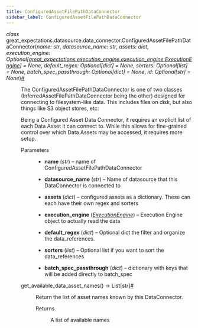 ```yaml
---
title: ConfiguredAssetFilePathDataConnector
sidebar_label: ConfiguredAssetFilePathDataConnector
---
```



<section class="sphinx-api-doc" id="configuredassetfilepathdataconnector">

<dl class="py class">
<dt class="sig sig-object py" id="great_expectations.datasource.data_connector.ConfiguredAssetFilePathDataConnector">
<em class="property"><span class="pre">class</span><span class="w"> </span></em><span class="sig-prename descclassname"><span class="pre">great_expectations.datasource.data_connector.</span></span><span class="sig-name descname"><span class="pre">ConfiguredAssetFilePathDataConnector</span></span><span class="sig-paren">(</span><em class="sig-param"><span class="n"><span class="pre">name</span></span><span class="p"><span class="pre">:</span></span><span class="w"> </span><span class="n"><span class="pre">str</span></span></em>, <em class="sig-param"><span class="n"><span class="pre">datasource_name</span></span><span class="p"><span class="pre">:</span></span><span class="w"> </span><span class="n"><span class="pre">str</span></span></em>, <em class="sig-param"><span class="n"><span class="pre">assets</span></span><span class="p"><span class="pre">:</span></span><span class="w"> </span><span class="n"><span class="pre">dict</span></span></em>, <em class="sig-param"><span class="n"><span class="pre">execution_engine</span></span><span class="p"><span class="pre">:</span></span><span class="w"> </span><span class="n"><span class="pre">Optional</span><span class="p"><span class="pre">[</span></span><a class="reference internal" href="/docs/reference/api/execution_engine/ExecutionEngine_class#great_expectations.execution_engine.ExecutionEngine" title="great_expectations.execution_engine.execution_engine.ExecutionEngine"><span class="pre">great_expectations.execution_engine.execution_engine.ExecutionEngine</span></a><span class="p"><span class="pre">]</span></span></span><span class="w"> </span><span class="o"><span class="pre">=</span></span><span class="w"> </span><span class="default_value"><span class="pre">None</span></span></em>, <em class="sig-param"><span class="n"><span class="pre">default_regex</span></span><span class="p"><span class="pre">:</span></span><span class="w"> </span><span class="n"><span class="pre">Optional</span><span class="p"><span class="pre">[</span></span><span class="pre">dict</span><span class="p"><span class="pre">]</span></span></span><span class="w"> </span><span class="o"><span class="pre">=</span></span><span class="w"> </span><span class="default_value"><span class="pre">None</span></span></em>, <em class="sig-param"><span class="n"><span class="pre">sorters</span></span><span class="p"><span class="pre">:</span></span><span class="w"> </span><span class="n"><span class="pre">Optional</span><span class="p"><span class="pre">[</span></span><span class="pre">list</span><span class="p"><span class="pre">]</span></span></span><span class="w"> </span><span class="o"><span class="pre">=</span></span><span class="w"> </span><span class="default_value"><span class="pre">None</span></span></em>, <em class="sig-param"><span class="n"><span class="pre">batch_spec_passthrough</span></span><span class="p"><span class="pre">:</span></span><span class="w"> </span><span class="n"><span class="pre">Optional</span><span class="p"><span class="pre">[</span></span><span class="pre">dict</span><span class="p"><span class="pre">]</span></span></span><span class="w"> </span><span class="o"><span class="pre">=</span></span><span class="w"> </span><span class="default_value"><span class="pre">None</span></span></em>, <em class="sig-param"><span class="n"><span class="pre">id</span></span><span class="p"><span class="pre">:</span></span><span class="w"> </span><span class="n"><span class="pre">Optional</span><span class="p"><span class="pre">[</span></span><span class="pre">str</span><span class="p"><span class="pre">]</span></span></span><span class="w"> </span><span class="o"><span class="pre">=</span></span><span class="w"> </span><span class="default_value"><span class="pre">None</span></span></em><span class="sig-paren">)</span><a class="headerlink" href="#great_expectations.datasource.data_connector.ConfiguredAssetFilePathDataConnector" title="Permalink to this definition">#</a></dt>
<dd><p>The ConfiguredAssetFilePathDataConnector is one of two classes (InferredAssetFilePathDataConnector being the
other) designed for connecting to filesystem-like data. This includes files on disk, but also things
like S3 object stores, etc:</p>
<p>Being a Configured Asset Data Connector, it requires an explicit list of each Data Asset it can
connect to. While this allows for fine-grained control over which Data Assets may be accessed,
it requires more setup.</p>
<dl class="field-list simple">
<dt class="field-odd">Parameters</dt>
<dd class="field-odd"><ul class="simple">
<li><p><strong>name</strong> (<em>str</em>) – name of ConfiguredAssetFilePathDataConnector</p></li>
<li><p><strong>datasource_name</strong> (<em>str</em>) – Name of datasource that this DataConnector is connected to</p></li>
<li><p><strong>assets</strong> (<em>dict</em>) – configured assets as a dictionary. These can each have their own regex and sorters</p></li>
<li><p><strong>execution_engine</strong> (<a class="reference internal" href="/docs/reference/api/execution_engine/ExecutionEngine_class#great_expectations.execution_engine.ExecutionEngine" title="great_expectations.execution_engine.ExecutionEngine"><em>ExecutionEngine</em></a>) – Execution Engine object to actually read the data</p></li>
<li><p><strong>default_regex</strong> (<em>dict</em>) – Optional dict the filter and organize the data_references.</p></li>
<li><p><strong>sorters</strong> (<em>list</em>) – Optional list if you want to sort the data_references</p></li>
<li><p><strong>batch_spec_passthrough</strong> (<em>dict</em>) – dictionary with keys that will be added directly to batch_spec</p></li>
</ul>
</dd>
</dl>
<dl class="py method">
<dt class="sig sig-object py" id="great_expectations.datasource.data_connector.ConfiguredAssetFilePathDataConnector.get_available_data_asset_names">
<span class="sig-name descname"><span class="pre">get_available_data_asset_names</span></span><span class="sig-paren">(</span><span class="sig-paren">)</span> <span class="sig-return"><span class="sig-return-icon">→</span> <span class="sig-return-typehint"><span class="pre">List</span><span class="p"><span class="pre">[</span></span><span class="pre">str</span><span class="p"><span class="pre">]</span></span></span></span><a class="headerlink" href="#great_expectations.datasource.data_connector.ConfiguredAssetFilePathDataConnector.get_available_data_asset_names" title="Permalink to this definition">#</a></dt>
<dd><p>Return the list of asset names known by this DataConnector.</p>
<dl class="field-list simple">
<dt class="field-odd">Returns</dt>
<dd class="field-odd"><p>A list of available names</p>
</dd>
</dl>
</dd></dl>
</dd></dl>
</section>